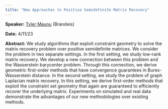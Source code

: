 ```yaml
---
title: "New Approaches to Positive Semidefinite Matrix Recovery"
---
```

**Speaker:** [Tyler Maunu](https://www.tylermaunu.com/) (Brandeis)

**Date:** 4/11/23

**Abstract:** We study algorithms that exploit constraint geometry to solve the matrix recovery problem over positive semidefinite matrices. We consider the problem in two separate settings. In the first setting, we study low-rank matrix recovery. We develop a new connection between this problem and the Wasserstein barycenter problem. Through this connection, we derive geometric first-order methods that have convergence guarantees in Bures-Wasserstein distance. In the second setting, we study the problem of graph Laplacian matrix recovery. In this setting, we derive first-order methods that exploit the constraint set geometry that again are guaranteed to efficiently recover the underlying matrix. Experiments on simulated and real data demonstrate the advantages of our new methodologies over existing methods.